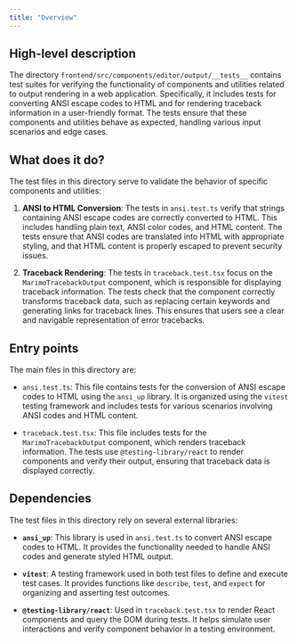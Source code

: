 ```yaml
---
title: "Overview"
---
```


## High-level description

The directory `frontend/src/components/editor/output/__tests__` contains test suites for verifying the functionality of components and utilities related to output rendering in a web application. Specifically, it includes tests for converting ANSI escape codes to HTML and for rendering traceback information in a user-friendly format. The tests ensure that these components and utilities behave as expected, handling various input scenarios and edge cases.

## What does it do?

The test files in this directory serve to validate the behavior of specific components and utilities:

1. **ANSI to HTML Conversion**: The tests in `ansi.test.ts` verify that strings containing ANSI escape codes are correctly converted to HTML. This includes handling plain text, ANSI color codes, and HTML content. The tests ensure that ANSI codes are translated into HTML with appropriate styling, and that HTML content is properly escaped to prevent security issues.

2. **Traceback Rendering**: The tests in `traceback.test.tsx` focus on the `MarimoTracebackOutput` component, which is responsible for displaying traceback information. The tests check that the component correctly transforms traceback data, such as replacing certain keywords and generating links for traceback lines. This ensures that users see a clear and navigable representation of error tracebacks.

## Entry points

The main files in this directory are:

- `ansi.test.ts`: This file contains tests for the conversion of ANSI escape codes to HTML using the `ansi_up` library. It is organized using the `vitest` testing framework and includes tests for various scenarios involving ANSI codes and HTML content.

- `traceback.test.tsx`: This file includes tests for the `MarimoTracebackOutput` component, which renders traceback information. The tests use `@testing-library/react` to render components and verify their output, ensuring that traceback data is displayed correctly.

## Dependencies

The test files in this directory rely on several external libraries:

- **`ansi_up`**: This library is used in `ansi.test.ts` to convert ANSI escape codes to HTML. It provides the functionality needed to handle ANSI codes and generate styled HTML output.

- **`vitest`**: A testing framework used in both test files to define and execute test cases. It provides functions like `describe`, `test`, and `expect` for organizing and asserting test outcomes.

- **`@testing-library/react`**: Used in `traceback.test.tsx` to render React components and query the DOM during tests. It helps simulate user interactions and verify component behavior in a testing environment.